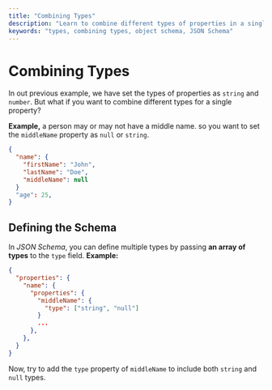 ```yaml
---
title: "Combining Types"
description: "Learn to combine different types of properties in a single property."
keywords: "types, combining types, object schema, JSON Schema"
---
```


# Combining Types

In out previous example, we have set the types of properties as `string` and `number`. But what if you want to combine different types for a single property?

**Example,** a person may or may not have a middle name. so you want to set the `middleName` property as `null` or `string`.

```json highlightLineStart={5} 
{
  "name": {
    "firstName": "John",
    "lastName": "Doe",
    "middleName": null
  }
  "age": 25,
}
```

## Defining the Schema 

In _JSON Schema_, you can define multiple types by passing **an array of types** to the `type` field. 
**Example:**

```json highlightLineStart={6} 
{
  "properties": {
    "name": {     
      "properties": {
        "middleName": {
          "type": ["string", "null"]
        }
        ...
      },
    },
  }
}
```



Now, try to add the `type` property of `middleName` to include both `string` and `null` types.